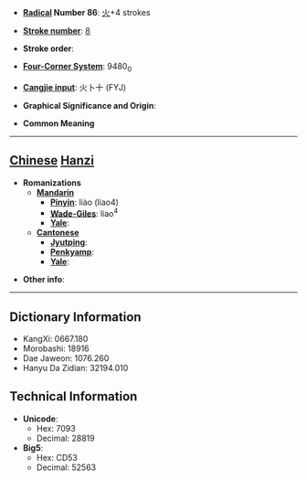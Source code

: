 * '''[[Wiktionary:Chinese radical index| Radical]] Number 86''': [[Wiktionary:Chinese radical index 火|火]]+4 strokes

* '''[[Wiktionary:Chinese total strokes index|Stroke number]]''': [[Wiktionary:Chinese total strokes index 8|8]]

* '''Stroke order''': 

* '''[[Wiktionary:Chinese four corner index|Four-Corner System]]''': 9480<sub>0</sub>

* '''[[Wiktionary:Chinese Cangjie index|Cangjie input]]''': 火卜十 (FYJ)

* '''Graphical Significance and Origin''': 

* '''Common Meaning'''

----

== [[Chinese]] [[Hanzi]] ==

* '''Romanizations'''
** '''[[Mandarin]]'''
*** '''[[Pinyin]]''': liào (liao4)
*** '''[[Wade-Giles]]''': liao<sup>4</sup>
*** '''[[Yale]]''': 
** '''[[Cantonese]]'''
*** '''[[Jyutping]]''':
*** '''[[Penkyamp]]''': 
*** '''[[Yale]]''': 

* '''Other info''': 

----

== Dictionary Information ==

* KangXi: 0667.180
* Morobashi: 18916
* Dae Jaweon: 1076.260
* Hanyu Da Zidian: 32194.010

== Technical Information ==

* '''Unicode''':
** Hex: 7093
** Decimal: 28819
* '''Big5''':
** Hex: CD53
** Decimal: 52563